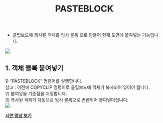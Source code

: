 ﻿---
title: PASTEBLOCK
---


[image1]: ../../../../../assets/images/commands/pasteblock/image1.png
[image2]: ../../../../../assets/images/commands/pasteblock/image2.png


* 클립보드에 복사된 객체를 임시 블록 으로 만들어 현재 도면에 붙여넣는 기능입니다.

![][image1]

## **1\. 객체 블록 붙여넣기**

1\) “PASTEBLOCK” 명령어를 실행합니다.   
    참고 : 이전에 COPYCLIP 명령어로 클립보드에 객체가 복사되어 있어야 합니다.  
2\) 붙여넣을 기준점을 지정합니다.  
3\) 복사된 객체가 자동으로 임시 블록으로 변환되어 붙여넣어집니다.  
![][image2]

[**<Icon name="youtube" class="emoji"/> 시연 영상 보기**](https://youtu.be/L2aa2tQyJLo) 
